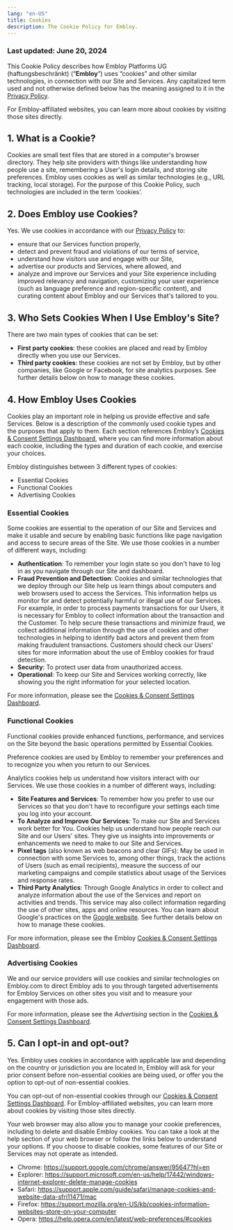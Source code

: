 ```yaml
---
lang: "en-US"
title: Cookies
description: The Cookie Policy for Embloy.
---
```


### Last updated: June 20, 2024

This Cookie Policy describes how Embloy Platforms UG (haftungsbeschränkt) (“**Embloy**”) uses “cookies” and other similar technologies, in connection with our Site and Services. Any capitalized term used and not otherwise defined below has the meaning assigned to it in the [Privacy Policy](https://embloy.com/resources/privacy).

For Embloy-affiliated websites, you can learn more about cookies by visiting those sites directly.

## 1. What is a Cookie?

Cookies are small text files that are stored in a computer's browser directory. They help site providers with things like understanding how people use a site, remembering a User's login details, and storing site preferences. Embloy uses cookies as well as similar technologies (e.g., URL tracking, local storage). For the purpose of this Cookie Policy, such technologies are included in the term ‘cookies’.

## 2. Does Embloy use Cookies?

Yes. We use cookies in accordance with our [Privacy Policy](https://embloy.com/resources/privacy) to:

- ensure that our Services function properly,
- detect and prevent fraud and violations of our terms of service,
- understand how visitors use and engage with our Site,
- advertise our products and Services, where allowed, and
- analyze and improve our Services and your Site experience including improved relevancy and navigation, customizing your user experience (such as language preference and region-specific content), and curating content about Embloy and our Services that's tailored to you.

## 3. Who Sets Cookies When I Use Embloy's Site?

There are two main types of cookies that can be set:

- **First party cookies**: these cookies are placed and read by Embloy directly when you use our Services.
- **Third party cookies**: these cookies are not set by Embloy, but by other companies, like Google or Facebook, for site analytics purposes. See further details below on how to manage these cookies.

## 4. How Embloy Uses Cookies

Cookies play an important role in helping us provide effective and safe Services. Below is a description of the commonly used cookie types and the purposes that apply to them. Each section references Embloy’s [Cookies & Consent Settings Dashboard](https://embloy.com/cookie-settings), where you can find more information about each cookie, including the types and duration of each cookie, and exercise your choices.

Embloy distinguishes between 3 different types of cookies:

- Essential Cookies
- Functional Cookies
- Advertising Cookies

### Essential Cookies

Some cookies are essential to the operation of our Site and Services and make it usable and secure by enabling basic functions like page navigation and access to secure areas of the Site. We use those cookies in a number of different ways, including:

- **Authentication**: To remember your login state so you don't have to log in as you navigate through our Site and dashboard.
- **Fraud Prevention and Detection**: Cookies and similar technologies that we deploy through our Site help us learn things about computers and web browsers used to access the Services. This information helps us monitor for and detect potentially harmful or illegal use of our Services. For example, in order to process payments transactions for our Users, it is necessary for Embloy to collect information about the transaction and the Customer. To help secure these transactions and minimize fraud, we collect additional information through the use of cookies and other technologies in helping to identify bad actors and prevent them from making fraudulent transactions. Customers should check our Users' sites for more information about the use of Embloy cookies for fraud detection.
- **Security**: To protect user data from unauthorized access.
- **Operational**: To keep our Site and Services working correctly, like showing you the right information for your selected location.

For more information, please see the [Cookies & Consent Settings Dashboard](https://embloy.com/cookie-settings).

### Functional Cookies

Functional cookies provide enhanced functions, performance, and services on the Site beyond the basic operations permitted by Essential Cookies.

Preference cookies are used by Embloy to remember your preferences and to recognize you when you return to our Services.

Analytics cookies help us understand how visitors interact with our Services. We use those cookies in a number of different ways, including:

- **Site Features and Services**: To remember how you prefer to use our Services so that you don't have to reconfigure your settings each time you log into your account.
- **To Analyze and Improve Our Services**: To make our Site and Services work better for You. Cookies help us understand how people reach our Site and our Users' sites. They give us insights into improvements or enhancements we need to make to our Site and Services.
- **Pixel tags** (also known as web beacons and clear GIFs): May be used in connection with some Services to, among other things, track the actions of Users (such as email recipients), measure the success of our marketing campaigns and compile statistics about usage of the Services and response rates.
- **Third Party Analytics**: Through Google Analytics in order to collect and analyze information about the use of the Services and report on activities and trends. This service may also collect information regarding the use of other sites, apps and online resources. You can learn about Google's practices on the [Google website](https://policies.google.com/technologies/partner-sites). See further details below on how to manage these cookies.

For more information, please see the Embloy [Cookies & Consent Settings Dashboard](https://embloy.com/cookie-settings).

### Advertising Cookies

We and our service providers will use cookies and similar technologies on Embloy.com to direct Embloy ads to you through targeted advertisements for Embloy Services on other sites you visit and to measure your engagement with those ads.

For more information, please see the _Advertising_ section in the [Cookies & Consent Settings Dashboard](https://embloy.com/cookie-settings).

## 5. Can I opt-in and opt-out?

Yes. Embloy uses cookies in accordance with applicable law and depending on the country or jurisdiction you are located in, Embloy will ask for your prior consent before non-essential cookies are being used, or offer you the option to opt-out of non-essential cookies.

You can opt-out of non-essential cookies through our [Cookies & Consent Settings Dashboard](https://embloy.com/cookie-settings). For Embloy-affiliated websites, you can learn more about cookies by visiting those sites directly.

Your web browser may also allow you to manage your cookie preferences, including to delete and disable Embloy cookies. You can take a look at the help section of your web browser or follow the links below to understand your options. If you choose to disable cookies, some features of our Site or Services may not operate as intended.

- Chrome: https://support.google.com/chrome/answer/95647?hl=en
- Explorer: https://support.microsoft.com/en-us/help/17442/windows-internet-explorer-delete-manage-cookies
- Safari: https://support.apple.com/guide/safari/manage-cookies-and-website-data-sfri11471/mac
- Firefox: https://support.mozilla.org/en-US/kb/cookies-information-websites-store-on-your-computer
- Opera: https://help.opera.com/en/latest/web-preferences/#cookies
